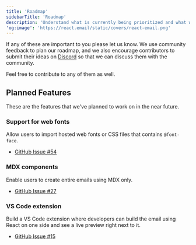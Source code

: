 ```yaml
---
title: 'Roadmap'
sidebarTitle: 'Roadmap'
description: 'Understand what is currently being prioritized and what we are planning to build in the near future.'
'og:image': 'https://react.email/static/covers/react-email.png'
---
```


If any of these are important to you please let us know. We use community feedback to plan our roadmap, and we also encourage contributors to submit their ideas on [Discord](https://react.email/discord) so that we can discuss them with the community.

Feel free to contribute to any of them as well.

## Planned Features

These are the features that we've planned to work on in the near future.

### Support for web fonts

Allow users to import hosted web fonts or CSS files that contains `@font-face`.

- [GitHub Issue #54](https://github.com/resendlabs/react-email/issues/54)

### MDX components

Enable users to create entire emails using MDX only.

- [GitHub Issue #27](https://github.com/resendlabs/react-email/issues/27)

### VS Code extension

Build a VS Code extension where developers can build the email using React on one side and see a live preview right next to it.

- [GitHub Issue #15](https://github.com/resendlabs/react-email/issues/15)
